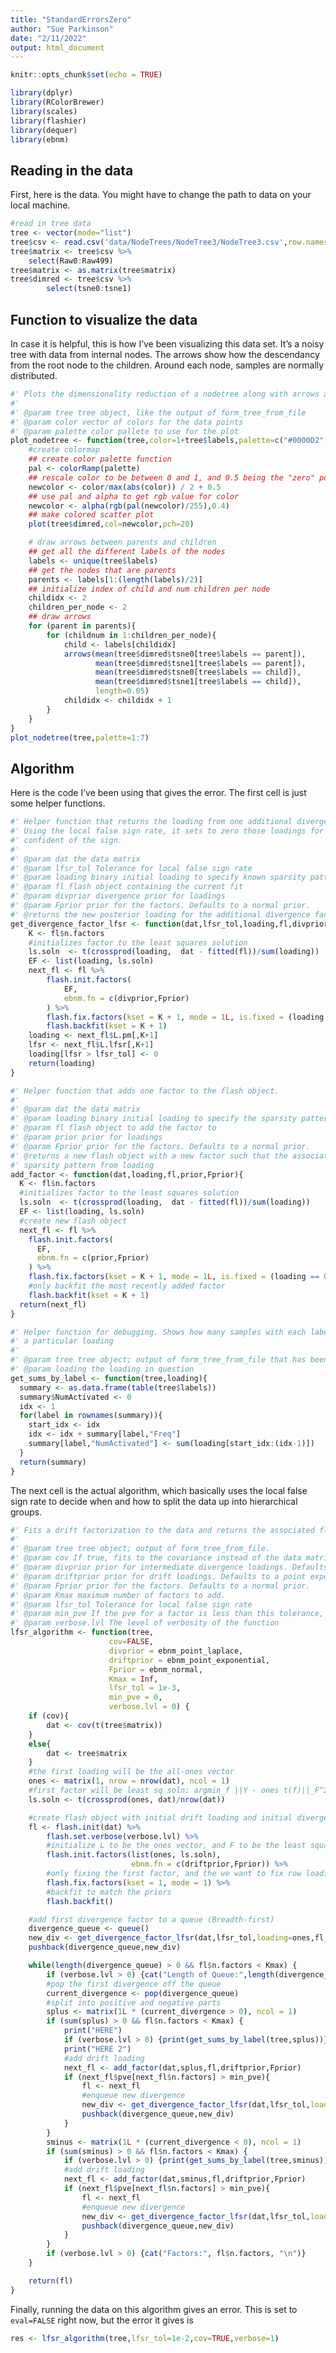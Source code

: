 ```yaml
---
title: "StandardErrorsZero"
author: "Sue Parkinson"
date: "2/11/2022"
output: html_document
---
```


```r
knitr::opts_chunk$set(echo = TRUE)

library(dplyr)
library(RColorBrewer)
library(scales)
library(flashier)
library(dequer)
library(ebnm)
```

## Reading in the data

First, here is the data. You might have to change the path to data on your local machine.

```r
#read in tree data
tree <- vector(mode="list")
tree$csv <- read.csv('data/NodeTrees/NodeTree3/NodeTree3.csv',row.names=1)
tree$matrix <- tree$csv %>%
    select(Raw0:Raw499)
tree$matrix <- as.matrix(tree$matrix)
tree$dimred <- tree$csv %>%
        select(tsne0:tsne1)
```

## Function to visualize the data

In case it is helpful, this is how I've been visualizing this data set. It's a noisy tree with data from internal nodes. The arrows show how the descendancy from the root node to the children. Around each node, samples are normally distributed.

```r
#' Plots the dimensionality reduction of a nodetree along with arrows along the branches.
#'
#' @param tree tree object, like the output of form_tree_from_file
#' @param color vector of colors for the data points
#' @param palette color pallete to use for the plot
plot_nodetree <- function(tree,color=1+tree$labels,palette=c("#0000D2","#D2D2D2","#D20000")){
    #create colormap
    ## create color palette function
    pal <- colorRamp(palette)
    ## rescale color to be between 0 and 1, and 0.5 being the "zero" point
    newcolor <- color/max(abs(color)) / 2 + 0.5
    ## use pal and alpha to get rgb value for color
    newcolor <- alpha(rgb(pal(newcolor)/255),0.4)
    ## make colored scatter plot
    plot(tree$dimred,col=newcolor,pch=20)

    # draw arrows between parents and children
    ## get all the different labels of the nodes
    labels <- unique(tree$labels)
    ## get the nodes that are parents
    parents <- labels[1:(length(labels)/2)]
    ## initialize index of child and num children per node
    childidx <- 2
    children_per_node <- 2
    ## draw arrows
    for (parent in parents){
        for (childnum in 1:children_per_node){
            child <- labels[childidx]
            arrows(mean(tree$dimred$tsne0[tree$labels == parent]),
                   mean(tree$dimred$tsne1[tree$labels == parent]),
                   mean(tree$dimred$tsne0[tree$labels == child]),
                   mean(tree$dimred$tsne1[tree$labels == child]),
                   length=0.05)
            childidx <- childidx + 1
        }
    }
}
plot_nodetree(tree,palette=1:7)
```

## Algorithm

Here is the code I've been using that gives the error. The first cell is just some helper functions.

```r
#' Helper function that returns the loading from one additional divergence factor.
#' Using the local false sign rate, it sets to zero those loadings for which we cannot be
#' confident of the sign.
#'
#' @param dat the data matrix
#' @param lfsr_tol Tolerance for local false sign rate
#' @param loading binary initial loading to specify known sparsity pattern in the loading (e.g. parental sparsity)
#' @param fl flash object containing the current fit
#' @param divprior divergence prior for loadings
#' @param Fprior prior for the factors. Defaults to a normal prior.
#' @returns the new posterior loading for the additional divergence factor
get_divergence_factor_lfsr <- function(dat,lfsr_tol,loading,fl,divprior,Fprior){
    K <- fl$n.factors
    #initializes factor to the least squares solution
    ls.soln  <- t(crossprod(loading,  dat - fitted(fl))/sum(loading))
    EF <- list(loading, ls.soln)
    next_fl <- fl %>%
        flash.init.factors(
            EF,
            ebnm.fn = c(divprior,Fprior)
        ) %>%
        flash.fix.factors(kset = K + 1, mode = 1L, is.fixed = (loading == 0)) %>%
        flash.backfit(kset = K + 1)
    loading <- next_fl$L.pm[,K+1]
    lfsr <- next_fl$L.lfsr[,K+1]
    loading[lfsr > lfsr_tol] <- 0
    return(loading)
}

#' Helper function that adds one factor to the flash object.
#'
#' @param dat the data matrix
#' @param loading binary initial loading to specify the sparsity pattern in the loading
#' @param fl flash object to add the factor to
#' @param prior prior for loadings
#' @param Fprior prior for the factors. Defaults to a normal prior.
#' @returns a new flash object with a new factor such that the associated loading matches the
#' sparsity pattern from loading
add_factor <- function(dat,loading,fl,prior,Fprior){
  K <- fl$n.factors
  #initializes factor to the least squares solution
  ls.soln  <- t(crossprod(loading,  dat - fitted(fl))/sum(loading))
  EF <- list(loading, ls.soln)
  #create new flash object
  next_fl <- fl %>%
    flash.init.factors(
      EF,
      ebnm.fn = c(prior,Fprior)
    ) %>%
    flash.fix.factors(kset = K + 1, mode = 1L, is.fixed = (loading == 0)) %>%
    #only backfit the most recently added factor
    flash.backfit(kset = K + 1)
  return(next_fl)
}

#' Helper function for debugging. Shows how many samples with each label type are activated on
#' a particular loading
#'
#' @param tree tree object; output of form_tree_from_file that has been used in computing a trajectory
#' @param loading the loading in question
get_sums_by_label <- function(tree,loading){
  summary <- as.data.frame(table(tree$labels))
  summary$NumActivated <- 0
  idx <- 1
  for(label in rownames(summary)){
    start_idx <- idx
    idx <- idx + summary[label,"Freq"]
    summary[label,"NumActivated"] <- sum(loading[start_idx:(idx-1)])
  }
  return(summary)
}
```

The next cell is the actual algorithm, which basically uses the local false sign rate to decide when and how to split the data up into hierarchical groups.

```r
#' Fits a drift factorization to the data and returns the associated flashier object
#'
#' @param tree tree object; output of form_tree_from_file.
#' @param cov If true, fits to the covariance instead of the data matrix
#' @param divprior prior for intermediate divergence loadings. Defaults to a point Laplace prior.
#' @param driftprior prior for drift loadings. Defaults to a point exponential prior.
#' @param Fprior prior for the factors. Defaults to a normal prior.
#' @param Kmax maximum number of factors to add.
#' @param lfsr_tol Tolerance for local false sign rate
#' @param min_pve If the pve for a factor is less than this tolerance, the factor is rejected
#' @param verbose.lvl The level of verbosity of the function
lfsr_algorithm <- function(tree,
                      cov=FALSE,
                      divprior = ebnm_point_laplace,
                      driftprior = ebnm_point_exponential,
                      Fprior = ebnm_normal,
                      Kmax = Inf,
                      lfsr_tol = 1e-3,
                      min_pve = 0,
                      verbose.lvl = 0) {
    if (cov){
        dat <- cov(t(tree$matrix))
    }
    else{
        dat <- tree$matrix
    }
    #the first loading will be the all-ones vector
    ones <- matrix(1, nrow = nrow(dat), ncol = 1)
    #first factor will be least sq soln: argmin_f ||Y - ones t(f)||_F^2
    ls.soln <- t(crossprod(ones, dat)/nrow(dat))

    #create flash object with initial drift loading and initial divergence loading
    fl <- flash.init(dat) %>%
        flash.set.verbose(verbose.lvl) %>%
        #initialize L to be the ones vector, and F to be the least squares solution
        flash.init.factors(list(ones, ls.soln),
                           ebnm.fn = c(driftprior,Fprior)) %>%
        #only fixing the first factor, and the we want to fix row loadings, so mode=1
        flash.fix.factors(kset = 1, mode = 1) %>%
        #backfit to match the priors
        flash.backfit()

    #add first divergence factor to a queue (Breadth-first)
    divergence_queue <- queue()
    new_div <- get_divergence_factor_lfsr(dat,lfsr_tol,loading=ones,fl,divprior,Fprior)
    pushback(divergence_queue,new_div)

    while(length(divergence_queue) > 0 && fl$n.factors < Kmax) {
        if (verbose.lvl > 0) {cat("Length of Queue:",length(divergence_queue),"\n")}
        #pop the first divergence off the queue
        current_divergence <- pop(divergence_queue)
        #split into positive and negative parts
        splus <- matrix(1L * (current_divergence > 0), ncol = 1)
        if (sum(splus) > 0 && fl$n.factors < Kmax) {
            print("HERE")
            if (verbose.lvl > 0) {print(get_sums_by_label(tree,splus))}
            print("HERE 2")
            #add drift loading
            next_fl <- add_factor(dat,splus,fl,driftprior,Fprior)
            if (next_fl$pve[next_fl$n.factors] > min_pve){
                fl <- next_fl
                #enqueue new divergence
                new_div <- get_divergence_factor_lfsr(dat,lfsr_tol,loading=splus,fl,divprior,Fprior)
                pushback(divergence_queue,new_div)
            }
        }
        sminus <- matrix(1L * (current_divergence < 0), ncol = 1)
        if (sum(sminus) > 0 && fl$n.factors < Kmax) {
            if (verbose.lvl > 0) {print(get_sums_by_label(tree,sminus))}
            #add drift loading
            next_fl <- add_factor(dat,sminus,fl,driftprior,Fprior)
            if (next_fl$pve[next_fl$n.factors] > min_pve){
                fl <- next_fl
                #enqueue new divergence
                new_div <- get_divergence_factor_lfsr(dat,lfsr_tol,loading=sminus,fl,divprior,Fprior)
                pushback(divergence_queue,new_div)
            }
        }
        if (verbose.lvl > 0) {cat("Factors:", fl$n.factors, "\n")}
    }

    return(fl)
}
```

Finally, running the data on this algorithm gives an error. This is set to `eval=FALSE` right now, but the error it gives is

```r
res <- lfsr_algorithm(tree,lfsr_tol=1e-2,cov=TRUE,verbose=1)

```

